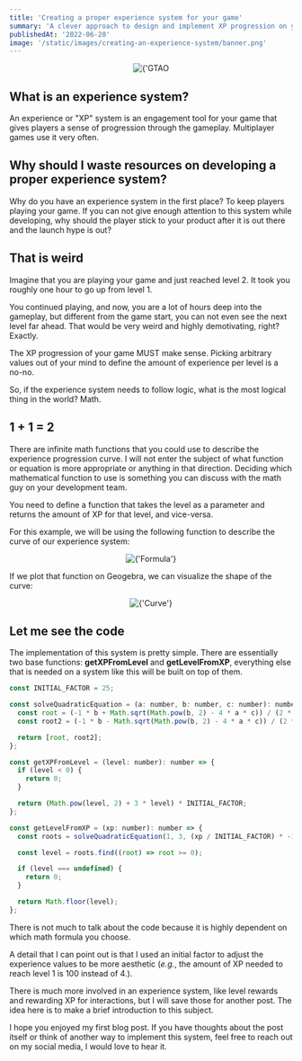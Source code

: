 ```yaml
---
title: 'Creating a proper experience system for your game'
summary: 'A clever approach to design and implement XP progression on your game and retain your players.'
publishedAt: '2022-06-20'
image: '/static/images/creating-an-experience-system/banner.png'
---
```


<div align="center">
  <Image
    alt={'GTAO XP system'}
    src={'/static/images/creating-an-experience-system/banner.png'}
    width={1200}
    height={630}
    priority
  />
</div>

## What is an experience system?

An experience or "XP" system is an engagement tool for your game that gives players a sense of progression through the gameplay. Multiplayer games use it very often.

## Why should I waste resources on developing a proper experience system?

Why do you have an experience system in the first place? To keep players playing your game. If you can not give enough attention to this system while developing, why should the player stick to your product after it is out there and the launch hype is out?

## That is weird

Imagine that you are playing your game and just reached level 2. It took you roughly one hour to go up from level 1.

You continued playing, and now, you are a lot of hours deep into the gameplay, but different from the game start, you can not even see the next level far ahead. That would be very weird and highly demotivating, right? Exactly.

The XP progression of your game MUST make sense. Picking arbitrary values out of your mind to define the amount of experience per level is a no-no.

So, if the experience system needs to follow logic, what is the most logical thing in the world? Math.

## 1 + 1 = 2

There are infinite math functions that you could use to describe the experience progression curve.
I will not enter the subject of what function or equation is more appropriate or anything in that direction. Deciding which mathematical function to use is something you can discuss with the math guy on your development team.

You need to define a function that takes the level as a parameter and returns the amount of XP for that level, and vice-versa.

For this example, we will be using the following function to describe the curve of our experience system:

<div align="center">
  <Image
    alt={'Formula'}
    src={'/static/images/creating-an-experience-system/formula.png'}
    width={360}
    height={100}
    priority
  />
</div>

If we plot that function on Geogebra, we can visualize the shape of the curve:

<div align="center">
  <Image
    alt={'Curve'}
    src={'/static/images/creating-an-experience-system/plot.png'}
    width={294}
    height={294}
    priority
  />
</div>

## **Let me see the code**

The implementation of this system is pretty simple. There are essentially two base functions: **getXPFromLevel** and **getLevelFromXP**, everything else that is needed on a system like this will be built on top of them.

```js
const INITIAL_FACTOR = 25;

const solveQuadraticEquation = (a: number, b: number, c: number): number[] => {
  const root = (-1 * b + Math.sqrt(Math.pow(b, 2) - 4 * a * c)) / (2 * a);
  const root2 = (-1 * b - Math.sqrt(Math.pow(b, 2) - 4 * a * c)) / (2 * a);

  return [root, root2];
};

const getXPFromLevel = (level: number): number => {
  if (level < 0) {
    return 0;
  }

  return (Math.pow(level, 2) + 3 * level) * INITIAL_FACTOR;
};

const getLevelFromXP = (xp: number): number => {
  const roots = solveQuadraticEquation(1, 3, (xp / INITIAL_FACTOR) * -1);

  const level = roots.find((root) => root >= 0);

  if (level === undefined) {
    return 0;
  }

  return Math.floor(level);
};
```

There is not much to talk about the code because it is highly dependent on which math formula you choose.

A detail that I can point out is that I used an initial factor to adjust the experience values to be more aesthetic (_e.g._, the amount of XP needed to reach level 1 is 100 instead of 4.).

There is much more involved in an experience system, like level rewards and rewarding XP for interactions, but I will save those for another post. The idea here is to make a brief introduction to this subject.

I hope you enjoyed my first blog post. If you have thoughts about the post itself or think of another way to implement this system, feel free to reach out on my social media, I would love to hear it.
